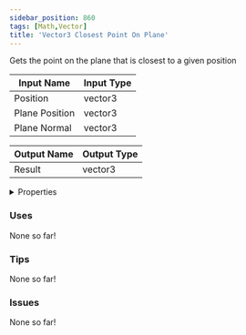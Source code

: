 ```yaml
---
sidebar_position: 860
tags: [Math,Vector]
title: 'Vector3 Closest Point On Plane'
---
```


Gets the point on the plane that is closest to a given position



<IChip uuid="abb84e7e-c879-4744-8f29-5392f975d8a0"/>

| Input Name | Input Type |
|-----------|-----------|
| Position | vector3 |
| Plane Position | vector3 |
| Plane Normal | vector3 |

| Output Name | Output Type |
|-----------|-----------|
| Result | vector3 |


<details>
  <summary>Properties</summary>
  <div>
    <div>
    <table>
      <thead>
        <tr>
          <th>Is beta required?</th>
          <th>No</th>
        </tr>
        <tr>
          <th>Is this chip a trolling risk?</th>
          <th>No</th>
        </tr>
        <tr>
          <th>Is this chip a role assignment risk?</th>
          <th>No</th>
        </tr>
        <tr>
          <th>Chip UUID</th>
          <th>abb84e7e-c879-4744-8f29-5392f975d8a0</th>
        </tr>
        <tr>
          <th>Room availability</th>
          <th>Available everywhere</th>
        </tr>
      </thead>
    </table>
    </div>
  </div>
</details>

### Uses

None so far!

### Tips

None so far!

### Issues

None so far!